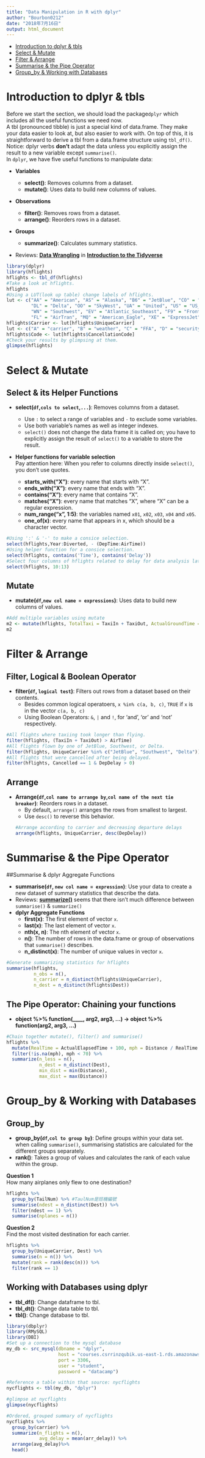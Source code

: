 ```yaml
---
title: "Data Manipulation in R with dplyr"
author: "Bourbon0212"
date: "2018年7月16日"
output: html_document
---
```


* [Introduction to dplyr & tbls](#1)    
* [Select & Mutate](#2)    
* [Filter & Arrange](#3)    
* [Summarise & the Pipe Operator](#4)
* [Group_by & Working with Databases](#5)

<h2 id = '1'></h2>
# **Introduction to dplyr & tbls**
Before we start the section, we should load the package```dplyr``` which includes all the useful functions we need now.   
A tbl (pronounced tibble) is just a special kind of data.frame. They make your data easier to look at, but also easier to work with. On top of this, it is straightforward to derive a tbl from a data.frame structure using ```tbl_df()```.   
Notice:  dplyr verbs **don't** adapt the data unless you explicitly assign the result to a new variable except ```summarise()```.    
In ```dplyr```, we have five useful functions to manipulate data:         

* **Variables**   

    + **select()**: Removes columns from a dataset.   
    + **mutate()**: Uses data to build new columns of values.   
* **Observations**    

    + **filter()**: Removes rows from a dataset.   
    + **arrange()**: Reorders rows in a dataset.    
* **Groups**    

    + **summarize()**: Calculates summary statistics.    
    
* Reviews: **[Data Wrangling](https://bourbon0212.github.io/NTU-CS-X/Week1/hw1.html#3.1)** in **[Introduction to the Tidyverse](https://bourbon0212.github.io/NTU-CS-X/Week1/hw1.html#3)**   
```r
library(dplyr)
library(hflights)
hflights <- tbl_df(hflights)
#Take a look at hflights.
hflights
#Using a LUT(look up table) change labels of hflights.
lut <- c("AA" = "American", "AS" = "Alaska", "B6" = "JetBlue", "CO" = "Continental", 
         "DL" = "Delta", "OO" = "SkyWest", "UA" = "United", "US" = "US_Airways", 
         "WN" = "Southwest", "EV" = "Atlantic_Southeast", "F9" = "Frontier", 
         "FL" = "AirTran", "MQ" = "American_Eagle", "XE" = "ExpressJet", "YV" = "Mesa")
hflights$Carrier <- lut[hflights$UniqueCarrier]
lut <- c("A" = "carrier", "B" = "weather", "C" = "FFA", "D" = "security", "E" = "not cancelled")
hflights$Code <- lut[hflights$CancellationCode]
#Check your results by glimpsing at them.
glimpse(hflights)
```

<h2 id = '2'></h2>
# **Select & Mutate**     

## Select & its Helper Functions    

* **select(```df```,```cols to select```,```...```)**: Removes columns from a dataset.   

    + Use ```:``` to select a range of variables and ```-``` to exclude some variables.      
    + Use both variable's names as well as integer indexes.   
    + ```select()``` does not change the data frame it is called on; you have to explicitly assign the result of ```select()``` to a variable to store the result.   

* **Helper functions for variable selection**   
Pay attention here: When you refer to columns directly inside ```select()```, you don't use quotes.
    + **starts_with("X")**: every name that starts with "X".    
    + **ends_with("X")**: every name that ends with "X".    
    + **contains("X")**: every name that contains "X".    
    + **matches("X")**: every name that matches "X", where "X" can be a regular expression.   
    + **num_range("x", 1:5)**: the variables named ```x01```, ```x02```, ```x03```, ```x04``` and ```x05```.    
    + **one_of(x)**: every name that appears in x, which should be a character vector.    
    
```r
#Using ':' & '-' to make a consice selection.
select(hflights,Year:Diverted, - (DepTime:AirTime))
#Using helper function for a consice selection.
select(hflights, contains('Time'), contains('Delay'))
#Select four columns of hflights related to delay for data analysis later.
select(hflights, 10:13)
```

## Mutate   
* **mutate(```df```,```new col name = expressions```)**: Uses data to build new columns of values.    
```r
#Add multiple variables using mutate
m2 <- mutate(hflights, TotalTaxi = TaxiIn + TaxiOut, ActualGroundTime = ActualElapsedTime - AirTime, Diff = TotalTaxi - ActualGroundTime)
m2
```

<h2 id = '3'></h2>
# **Filter & Arrange**    

## Filter, Logical & Boolean Operator   

* **filter(```df```, ```logical test```)**: Filters out rows from a dataset based on their contents.    
    + Besides common logical operatoers, ```x %in% c(a, b, c)```, ```TRUE``` if ```x``` is in the vector ```c(a, b, c)```   
    + Using Boolean Operators: ```&```, ```|``` and ```!```, for 'and', 'or' and 'not' respectively.    
    
```r
#All flights where taxiing took longer than flying.
filter(hflights, (TaxiIn + TaxiOut) > AirTime)
#All flights flown by one of JetBlue, Southwest, or Delta.
filter(hflights, UniqueCarrier %in% c("JetBlue", "Southwest", "Delta"))
#All flights that were cancelled after being delayed.
filter(hflights, Cancelled == 1 & DepDelay > 0)
```

## Arrange    

* **Arrange(```df```,```col name to arrange by```,```col name of the next tie breaker```)**: Reorders rows in a dataset.    
    + By default, ```arrange()``` arranges the rows from smallest to largest.     
    + Use ```desc()``` to reverse this behavior.    
```r
#Arrange according to carrier and decreasing departure delays
arrange(hflights, UniqueCarrier, desc(DepDelay))
```

<h2 id = '4'></h2>
# **Summarise & the Pipe Operator**  

##Summarise & dplyr Aggregate Functions

* **summarise(```df```, ```new col name = expression```)**: Use your data to create a new dataset of summary statistics that describe the data.   
* Reviews: **[summarize()](https://bourbon0212.github.io/NTU-CS-X/Week1/hw1.html#3.3)** seems that there isn't much difference between ```summarise()``` & ```summarize()```
* **dplyr Aggregate Functions**
    + **first(x)**: The first element of vector ```x```.
    + **last(x)**: The last element of vector ```x```.
    + **nth(x, n)**: The nth element of vector ```x```.
    + **n()**: The number of rows in the data.frame or group of observations that ```summarise()``` describes.
    + **n_distinct(x)**: The number of unique values in vector ```x```.

```r
#Generate summarizing statistics for hflights
summarise(hflights,
          n_obs = n(),
          n_carrier = n_distinct(hflights$UniqueCarrier),
          n_dest = n_distinct(hflights$Dest))
```

## The Pipe Operator: Chaining your functions

* **object %>% function(____, arg2, arg3, ...) -> object %>% function(arg2, arg3, ...)**
```r
#Chain together mutate(), filter() and summarise()
hflights %>%
  mutate(RealTime = ActualElapsedTime + 100, mph = Distance / RealTime * 60) %>%
  filter(!is.na(mph), mph < 70) %>%
  summarize(n_less = n(),
            n_dest = n_distinct(Dest),
            min_dist = min(Distance),
            max_dist = max(Distance))
```

<h2 id = '5'></h2>
# **Group_by & Working with Databases**     

## Group_by
* **group_by(```df```,```col to group by```)**: Define groups within your data set. when calling ```summarise()```, summarising statistics are calculated for the different groups separately.    
* **rank()**: Takes a group of values and calculates the rank of each value within the group.    

**Question 1**    
How many airplanes only flew to one destination?    
```r
hflights %>%
  group_by(TailNum) %>% #TaulNum是班機編號
  summarise(ndest = n_distinct(Dest)) %>%
  filter(ndest == 1) %>%
  summarise(nplanes = n())
```
**Question 2**    
Find the most visited destination for each carrier.
```r
hflights %>%
  group_by(UniqueCarrier, Dest) %>%
  summarise(n = n()) %>%
  mutate(rank = rank(desc(n))) %>%
  filter(rank == 1)
```
## Working with Databases using dplyr

* **tbl_df()**: Change dataframe to tbl.    
* **tbl_dt()**: Change data table to tbl.    
* **tbl()**: Change database to tbl.    

```r
library(dbplyr)
library(RMySQL)
library(DBI)
#Set up a connection to the mysql database
my_db <- src_mysql(dbname = "dplyr", 
                   host = "courses.csrrinzqubik.us-east-1.rds.amazonaws.com", 
                   port = 3306, 
                   user = "student",
                   password = "datacamp")

#Reference a table within that source: nycflights
nycflights <- tbl(my_db, "dplyr")

#glimpse at nycflights
glimpse(nycflights)

#Ordered, grouped summary of nycflights
nycflights %>%
  group_by(carrier) %>%
  summarize(n_flights = n(),
            avg_delay = mean(arr_delay)) %>%
  arrange(avg_delay)%>%
  head()
```
